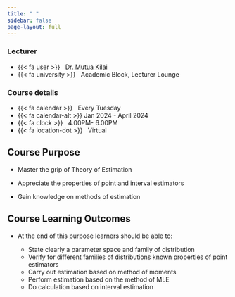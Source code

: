 ```yaml
---
title: " "
sidebar: false
page-layout: full
---
```



::: {.home}

:::: {.grid .course-details}

::: {.g-col-12 .g-col-sm-6 .g-col-md-4}
### Lecturer

-  {{< fa user >}} &nbsp; [Dr. Mutua Kilai](https://sam-mutua.github.io/work/)
-  {{< fa university >}} &nbsp; Academic Block, Lecturer Lounge
:::

::: {.g-col-12 .g-col-sm-6 .g-col-md-4}
### Course details

- {{< fa calendar >}} &nbsp; Every Tuesday
- {{< fa calendar-alt >}} Jan 2024 - April 2024
- {{< fa clock >}} &nbsp; 4.00PM- 6.00PM
- {{< fa location-dot >}} &nbsp; Virtual

:::


::::

:::


## Course Purpose

- Master the grip of Theory of Estimation

- Appreciate the properties of point and interval estimators

- Gain knowledge on methods of estimation

## Course Learning Outcomes

- At the end of this purpose learners should be able to:

  * State clearly a parameter space and family of distribution
  * Verify for different families of distributions known properties of point estimators
  * Carry out estimation based on method of moments
  * Perform estimation based on the method of MLE
  * Do calculation based on interval estimation
  
  
